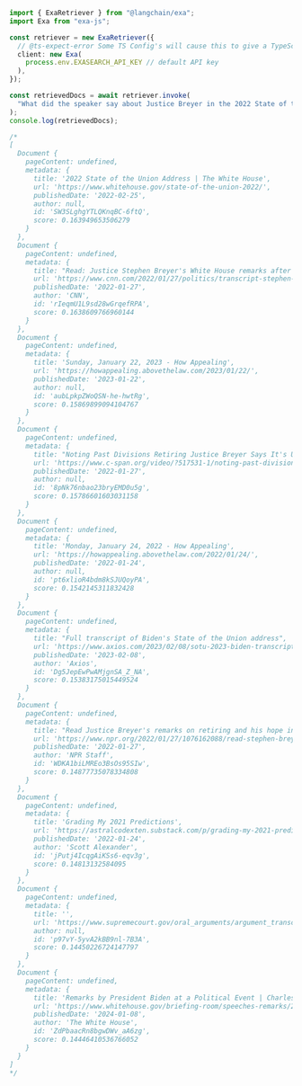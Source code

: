 ```typescript
import { ExaRetriever } from "@langchain/exa";
import Exa from "exa-js";

const retriever = new ExaRetriever({
  // @ts-expect-error Some TS Config's will cause this to give a TypeScript error, even though it works.
  client: new Exa(
    process.env.EXASEARCH_API_KEY // default API key
  ),
});

const retrievedDocs = await retriever.invoke(
  "What did the speaker say about Justice Breyer in the 2022 State of the Union?"
);
console.log(retrievedDocs);

/*
[
  Document {
    pageContent: undefined,
    metadata: {
      title: '2022 State of the Union Address | The White House',
      url: 'https://www.whitehouse.gov/state-of-the-union-2022/',
      publishedDate: '2022-02-25',
      author: null,
      id: 'SW3SLghgYTLQKnqBC-6ftQ',
      score: 0.163949653506279
    }
  },
  Document {
    pageContent: undefined,
    metadata: {
      title: "Read: Justice Stephen Breyer's White House remarks after announcing his retirement | CNN Politics",
      url: 'https://www.cnn.com/2022/01/27/politics/transcript-stephen-breyer-retirement-remarks/index.html',
      publishedDate: '2022-01-27',
      author: 'CNN',
      id: 'rIeqmU1L9sd28wGrqefRPA',
      score: 0.1638609766960144
    }
  },
  Document {
    pageContent: undefined,
    metadata: {
      title: 'Sunday, January 22, 2023 - How Appealing',
      url: 'https://howappealing.abovethelaw.com/2023/01/22/',
      publishedDate: '2023-01-22',
      author: null,
      id: 'aubLpkpZWoQSN-he-hwtRg',
      score: 0.15869899094104767
    }
  },
  Document {
    pageContent: undefined,
    metadata: {
      title: "Noting Past Divisions Retiring Justice Breyer Says It's Up to Future Generations to Make American Experiment Work",
      url: 'https://www.c-span.org/video/?517531-1/noting-past-divisions-retiring-justice-breyer-future-generations-make-american-experiment-work',
      publishedDate: '2022-01-27',
      author: null,
      id: '8pNk76nbao23bryEMD0u5g',
      score: 0.15786601603031158
    }
  },
  Document {
    pageContent: undefined,
    metadata: {
      title: 'Monday, January 24, 2022 - How Appealing',
      url: 'https://howappealing.abovethelaw.com/2022/01/24/',
      publishedDate: '2022-01-24',
      author: null,
      id: 'pt6xlioR4bdm8kSJUQoyPA',
      score: 0.1542145311832428
    }
  },
  Document {
    pageContent: undefined,
    metadata: {
      title: "Full transcript of Biden's State of the Union address",
      url: 'https://www.axios.com/2023/02/08/sotu-2023-biden-transcript?utm_source=twitter&utm_medium=social&utm_campaign=editorial&utm_content=politics',
      publishedDate: '2023-02-08',
      author: 'Axios',
      id: 'Dg5JepEwPwAMjgnSA_Z_NA',
      score: 0.15383175015449524
    }
  },
  Document {
    pageContent: undefined,
    metadata: {
      title: "Read Justice Breyer's remarks on retiring and his hope in the American 'experiment'",
      url: 'https://www.npr.org/2022/01/27/1076162088/read-stephen-breyer-retirement-supreme-court',
      publishedDate: '2022-01-27',
      author: 'NPR Staff',
      id: 'WDKA1biLMREo3BsOs95SIw',
      score: 0.14877735078334808
    }
  },
  Document {
    pageContent: undefined,
    metadata: {
      title: 'Grading My 2021 Predictions',
      url: 'https://astralcodexten.substack.com/p/grading-my-2021-predictions',
      publishedDate: '2022-01-24',
      author: 'Scott Alexander',
      id: 'jPutj4IcqgAiKSs6-eqv3g',
      score: 0.14813132584095
    }
  },
  Document {
    pageContent: undefined,
    metadata: {
      title: '',
      url: 'https://www.supremecourt.gov/oral_arguments/argument_transcripts/2021/21a240_l537.pdf',
      author: null,
      id: 'p97vY-5yvA2kBB9nl-7B3A',
      score: 0.14450226724147797
    }
  },
  Document {
    pageContent: undefined,
    metadata: {
      title: 'Remarks by President Biden at a Political Event | Charleston, SC',
      url: 'https://www.whitehouse.gov/briefing-room/speeches-remarks/2024/01/08/remarks-by-president-biden-at-a-political-event-charleston-sc/',
      publishedDate: '2024-01-08',
      author: 'The White House',
      id: 'ZdPbaacRn8bgwDWv_aA6zg',
      score: 0.14446410536766052
    }
  }
]
*/
```